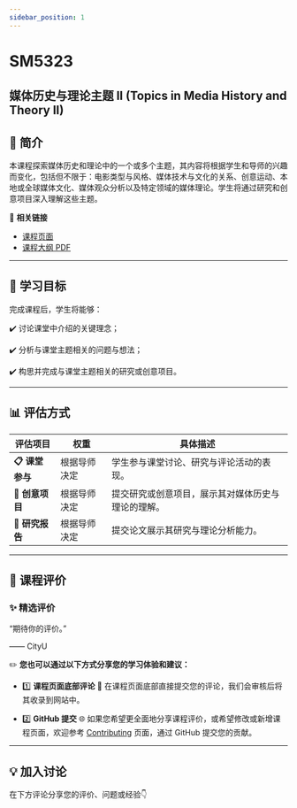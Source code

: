 ```yaml
---
sidebar_position: 1
---
```


# SM5323
## 媒体历史与理论主题 II (Topics in Media History and Theory II)

## **📘 简介**
本课程探索媒体历史和理论中的一个或多个主题，其内容将根据学生和导师的兴趣而变化，包括但不限于：电影类型与风格、媒体技术与文化的关系、创意运动、本地或全球媒体文化、媒体观众分析以及特定领域的媒体理论。学生将通过研究和创意项目深入理解这些主题。

🔗 **相关链接**
- [课程页面](https://www.cityu.edu.hk/catalogue/pg/202425/course/SM5323.htm)
- [课程大纲 PDF](https://www.cityu.edu.hk/catalogue/pg/202425/course/SM5323.pdf)

---

## **🎯 学习目标**

完成课程后，学生将能够：

✔️ 讨论课堂中介绍的关键理念；

✔️ 分析与课堂主题相关的问题与想法；

✔️ 构思并完成与课堂主题相关的研究或创意项目。

---

## **📊 评估方式**

| **评估项目**          | **权重** | **具体描述**                                                                                       |
|----------------------|---------|---------------------------------------------------------------------------------------------------|
| **📋 课堂参与**       | 根据导师决定 | 学生参与课堂讨论、研究与评论活动的表现。                                                               |
| **📂 创意项目**       | 根据导师决定 | 提交研究或创意项目，展示其对媒体历史与理论的理解。                                                    |
| **📂 研究报告**       | 根据导师决定 | 提交论文展示其研究与理论分析能力。                                                                   |

---

## **💬 课程评价**

### ✨ **精选评价**
<div className={commentStyles.commentBox}>
    <p className={commentStyles.commentText}>
        “期待你的评价。”
    </p>
    <p className={commentStyles.commentAuthor}>—— CityU</p>
</div>

✏️ **您也可以通过以下方式分享您的学习体验和建议：**

- 1️⃣ **课程页面底部评论**
💬 在课程页面底部直接提交您的评论，我们会审核后将其收录到网站中。

- 2️⃣ **GitHub 提交**
🌐 如果您希望更全面地分享课程评价，或希望修改或新增课程页面，欢迎参考 [Contributing](/contributing) 页面，通过 GitHub 提交您的贡献。

---

## **💡 加入讨论**

在下方评论分享您的评价、问题或经验👇
<Utterances />